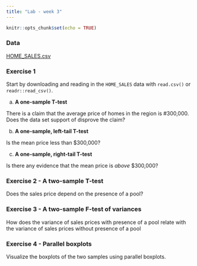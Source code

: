 ```yaml
---
title: "Lab - week 3"
---
```


```r
knitr::opts_chunk$set(echo = TRUE)
```

### Data

[HOME_SALES.csv](data/HOME_SALES.csv)

### Exercise 1

Start by downloading and reading in the `HOME_SALES` data with `read.csv()` or `readr::read_csv()`.

a) **A one-sample T-test**

There is a claim that the average price of homes in the region is #300,000. Does the data set support of disprove the claim?

b) **A one-sample, left-tail T-test**

Is the mean price less than $300,000?

c) **A one-sample, right-tail T-test**

Is there any evidence that the mean price is *above* $300,000?

### Exercise 2 - A two-sample T-test

Does the sales price depend on the presence of a pool?

### Exercise 3 - A two-sample F-test of variances

How does the variance of sales prices with presence of a pool relate with the variance of sales prices without presence of a pool

### Exercise 4 - Parallel boxplots

Visualize the boxplots of the two samples using parallel boxplots.



